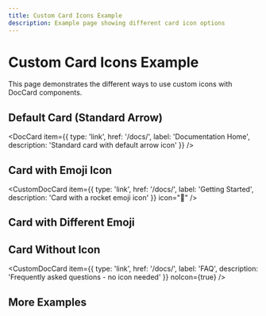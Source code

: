```yaml
---
title: Custom Card Icons Example
description: Example page showing different card icon options
---
```



# Custom Card Icons Example

This page demonstrates the different ways to use custom icons with DocCard components.

## Default Card (Standard Arrow)

<DocCard item={{
  type: 'link',
  href: '/docs/',
  label: 'Documentation Home',
  description: 'Standard card with default arrow icon'
}} />

## Card with Emoji Icon

<CustomDocCard
  item={{
    type: 'link',
    href: '/docs/',
    label: 'Getting Started',
    description: 'Card with a rocket emoji icon'
  }}
  icon="🚀"
/>

## Card with Different Emoji

<div className="row">
  <div className="col col--6 margin-bottom--lg">
    <CustomDocCard
      item={{
        type: 'link',
        href: '/docs/',
        label: 'API Reference',
        description: 'Explore our API endpoints'
      }}
      icon="📚"
    />
  </div>
  <div className="col col--6 margin-bottom--lg">
    <CustomDocCard
      item={{
        type: 'link',
        href: '/docs/',
        label: 'Tutorials',
        description: 'Step-by-step guides'
      }}
      icon="🎓"
    />
  </div>
</div>

## Card Without Icon

<CustomDocCard
  item={{
    type: 'link',
    href: '/docs/',
    label: 'FAQ',
    description: 'Frequently asked questions - no icon needed'
  }}
  noIcon={true}
/>

## More Examples

<div className="row">
  <div className="col col--4 margin-bottom--lg">
    <CustomDocCard
      item={{
        type: 'link',
        href: '/docs/',
        label: 'Quick Start',
        description: 'Get up and running fast'
      }}
      icon="⚡"
    />
  </div>
  <div className="col col--4 margin-bottom--lg">
    <CustomDocCard
      item={{
        type: 'link',
        href: '/docs/',
        label: 'Configuration',
        description: 'Configure your setup'
      }}
      icon="⚙️"
    />
  </div>
  <div className="col col--4 margin-bottom--lg">
    <CustomDocCard
      item={{
        type: 'link',
        href: '/docs/',
        label: 'Best Practices',
        description: 'Learn the best approaches'
      }}
      icon="✨"
    />
  </div>
</div>

